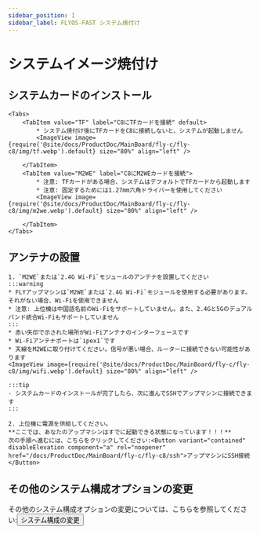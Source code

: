 ```yaml
---
sidebar_position: 1
sidebar_label: FLYOS-FAST システム焼付け
---
```








# システムイメージ焼付け

<FASTFASLH name="H5" />

            
## システムカードのインストール

    <Tabs>
        <TabItem value="TF" label="C8にTFカードを接続" default>
            * システム焼付け後にTFカードをC8に接続しないと、システムが起動しません
            <ImageView image={require('@site/docs/ProductDoc/MainBoard/fly-c/fly-c8/img/tf.webp').default} size="80%" align="left" />  

        </TabItem>
        <TabItem value="M2WE" label="C8にM2WEカードを接続">
            * 注意: TFカードがある場合、システムはデフォルトでTFカードから起動します
            * 注意: 固定するためには1.27mm六角ドライバーを使用してください
            <ImageView image={require('@site/docs/ProductDoc/MainBoard/fly-c/fly-c8/img/m2we.webp').default} size="80%" align="left" />  

        </TabItem>
    </Tabs>

## アンテナの設置

    1. `M2WE`または`2.4G Wi-Fi`モジュールのアンテナを設置してください
    :::warning
    * FLYアップマシンは`M2WE`または`2.4G Wi-Fi`モジュールを使用する必要があります。それがない場合、Wi-Fiを使用できません
    * 注意: 上位機は中国語名前のWi-Fiをサポートしていません。また、2.4Gと5Gのデュアルバンド統合Wi-Fiもサポートしていません
    :::
    * 赤い矢印で示された場所がWi-Fiアンテナのインターフェースです
    * Wi-Fiアンテナポートは`ipex1`です
    * 天線をM2WEに取り付けてください。信号が悪い場合、ルーターに接続できない可能性があります
    <ImageView image={require('@site/docs/ProductDoc/MainBoard/fly-c/fly-c8/img/wifi.webp').default} size="80%" align="left" /> 

    :::tip
    - システムカードのインストールが完了したら、次に進んでSSHでアップマシンに接続できます
    :::

    2. 上位機に電源を供給してください。  
    **ここでは、あなたのアップマシンはすでに起動できる状態になっています！！！**  
    次の手順へ進むには、こちらをクリックしてください:<Button variant="contained" disableElevation component="a" rel="noopener" href="/docs/ProductDoc/MainBoard/fly-c/fly-c8/ssh">アップマシンにSSH接続</Button>

## その他のシステム構成オプションの変更

その他のシステム構成オプションの変更については、こちらを参照してください:<Button variant="contained" disableElevation component="a" rel="noopener" href="/docs/ProductDoc/MainBoard/fly-c/fly-c8/flyos/fast_config">システム構成の変更</Button>

